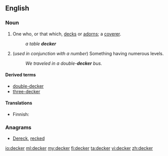 ==English==
{{wikipedia}}
===Noun===
{{en-noun}}

# One who, or that which, [[deck]]s or [[adorn]]s; a [[coverer]].
#: ''a table '''decker'''''
# (''used in conjunction with a number'') Something having numerous levels.
#:''We traveled in a double-'''decker''' bus.''

====Derived terms====
*[[double-decker]]
*[[three-decker]]

====Translations====
{{trans-top|Something having numerous levels}}
* Finnish: {{t|fi|-kerroksinen}}
{{trans-mid}}
{{trans-bottom}}

===Anagrams===
* [[Dereck#English|Dereck]], [[recked#English|recked]]

[[io:decker]]
[[ml:decker]]
[[my:decker]]
[[fi:decker]]
[[ta:decker]]
[[vi:decker]]
[[zh:decker]]
